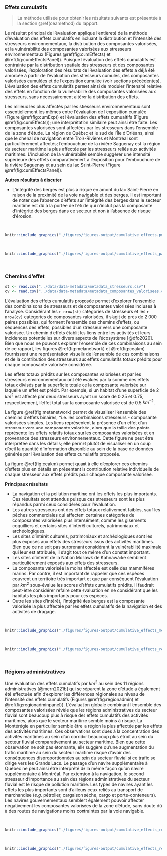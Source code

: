### Effets cumulatifs {#cearesult}

> La méthode utilisée pour obtenir les résultats suivants est présentée à la section \@ref(ceamethod) du rapport.

Le résultat principal de l'évaluation applique l'entièreté de la méthode d'évaluation des effets cumulatifs en incluant la distribution et l'intensité des stresseurs environnementaux, la distribution des composantes valorisées, et la vulnérabilité des composantes valorisées aux stresseurs environnementaux (Figures \@ref(fig:cumEffects) et \@ref(fig:cumEffectsPanel)). Puisque l'évaluation des effets cumulatifs est contrainte par la distribution spatiale des stresseurs et des composantes valorisées, l'exploration des résultats de l'évaluation des effets a déjà été amorcée à partir de l'évaluation des stresseurs cumulés, des composantes valorisées cumulées et de l'exposition cumulée (voir sections précédentes). L'évaluation des effets cumulatifs permet ainsi de moduler l'intensité relative des effets en fonction de la vulnérabilité des composantes valorisées aux stresseurs, sans nécessairement altérer la distribution des effets.

Les milieux les plus affectés par les stresseurs environnementaux sont essentiellement les mêmes entre l'évaluation de l'exposition cumulée (Figure \@ref(fig:cumExp)) et l'évaluation des effets cumualtifs (Figure \@ref(fig:cumEffects)); une interprétation similaire peut ainsi être faite. Les composantes valorisées sont affectées par les stresseurs dans l'ensemble de la zone d'étude. La région de Québec et le sud de l'Île d'Orléans, ainsi que le chenal de navigation entre Trois-Rivières et Montréal sont particulièrement affectés; l'embouchure de la rivière Saguenay est la région du secteur maritime la plus affectée par les stresseurs reliés aux activités maritimes. L'inclusion de la vulnérabilité semble suggérer une intensité supérieure des effets comparativement à l'exposition pour l'embouchure de la rivière Saguenay et au sein du lac Saint-Pierre (Figure \@ref(fig:cumEffectsPanel)).

**Autres résultats à discuter**

- L'intégrité des berges est plus à risque en amont du lac Saint-Pierre en raison de la proximité de la voie navigable et des berges. Il est important de noter que l'absence d'effets sur l'intégrité des berges dans le secteur maritime est dû à la portée de l'étude qui n'inclut pas la composante d'intégrité des berges dans ce secteur et non à l'absence de risque d'érosion.

<br/>

```r
knitr::include_graphics("./figures/figures-output/cumulative_effects.png")
```

<br/>

```r
knitr::include_graphics("./figures/figures-output/cumulative_effects_panel.png")
```

<br/>

### Chemins d'effet

```r
st <- read.csv("../data/data-metadata/metadata_stresseurs.csv")
cv <- read.csv("../data/data-metadata/metadata_composantes_valorisees.csv")
```

L'évaluation des effets cumulatifs proposée permet d'explorer l'ensemble des combinaisons de stresseurs et de composantes valorisées incluses à l'analyse. Considérant les `r nrow(st)` catégories de stresseurs et les `r nrow(cv)` catégories de composantes valorisées, il s'agit de près de 2 000 paires possibles, qui forment l'ensemble des chemins d'effets, ou séquences des effets, possibles d'un stresseur vers une composante valorisée. Un chemin d'effets établit les liens entre les activités et leurs incidences potentielles sur divers aspects de l’écosystème [@dfo2020]. Bien que nous ne pouvons explorer l'ensemble de ces combinaisons au sein de ce rapport, les figures \@ref(fig:metanetwork) et \@ref(fig:ceakm) fournissent une représentation visuelle de l'ensemble de ces combinaisons et de la contribution des stresseurs aux effets cumulatifs totaux prédits pour chaque composante valorisée considérée.

Les effets totaux prédits sur les composantes valorisées et par les stresseurs environnementaux ont été évalués par la somme des effets totaux divisés par la superficie totale de la composante valorisée sur laquelle un effet est prédit. Par exemple, si un habitat d'une superficie de 2 $km^2$ est affecté par deux stresseurs ayant un score de 0.25 et 0.75, respectivement, l'effet total sur la composante valorisée est de 0.5 $km^{-2}$.

La figure \@ref(fig:metanetwork) permet de visualiser l'ensemble des chemins d'effets binaires, *i.e. les combinaisons stresseurs - composante valorisées simples. Les liens représentent la présence d'un effet d'un stresseur vers une composante valorisée, alors que la taille des points représente les effets relatifs totaux sur les composantes valorisées et en provenance des stresseurs environnementaux. Cette figure ne peut être interprétée dans les détails; elle permet plutôt de visualiser en un coup d'oeil la quantité d'information disponible au sein de la base de données générée par l'évaluation des effets cumulatifs proposée. 

La figure \@ref(fig:ceakm) permet quant à elle d'explorer ces chemins d'effets plus en détails en présentant la contribution relative individuelle de chaque stresseur aux effets prédits pour chaque composante valorisée. 
<!-- mettre davantage ici -->

**Principaux résultats**

- La navigation et la pollution maritime ont les effets les plus importants. Ces résultats sont attendus puisque ces stresseurs sont les plus répandus parmi ceux considérés pour l'évaluation.
- Les autres stresseurs ont des effets totaux relativement faibles, sauf les pêches commerciales qui affectent certaines catégories de composantes valorisées plus intensément, comme les gisements coquilliers et certains sites d'intérêt culturels, patrimoniaux et archéologiques.
- Les sites d'intérêt culturels, patrimoniaux et archéologiques sont les plus exposés aux effets des stresseurs issus des activités maritimes. Bien que ce ne soit pas surprenant considérant la vulnérabilité maximale qui leur est attribuée, il s'agit tout de même d'un constat important.
- Les sites d'intérêt de la Nation Mohawk de Kahnawà:ke semblent particulièrement exposés aux effets des stresseurs.
- La composante valorisée la moins affectée est celle des mammifères marins. Par contre, il est important de rappeler que ces espèces couvrent un territoire très important et que par conséquent l'évaluation par $km^2$ sous-évalue les scores d'effets cumulatifs prédits. Il faudrait peut-être considérer refaire cette évaluation en ne considérant que les habitats les plus importants pour ces espèces.
- Outre les sites d'intérêt, l'intégrité des berges est la composante valorisée la plus affectée par les effets cumulatifs de la navigation et des activités de dragage.


<br/>

```r
knitr::include_graphics("./figures/figures-output/cumulative_effects_metanetwork.png")
```

<br/>

```r
knitr::include_graphics("./figures/figures-output/cumulative_effects_regional_contribution.png")
```

<br/>


### Régions administratives

Une évaluation des effets cumulatifs par $km^2$ au sein des 11 régions administratives [@mern2021b] qui se séparent la zone d'étude a également été effectuée afin d'explorer les différences régionales au niveau de l'intensité des effets cumulatifs (Figures \@ref(fig:regionadmin) et \@ref(fig:regionadminpanel)). L'évaluation globale combinant l'ensemble des composantes valorisées révèle que les régions administratives du secteur fluvial sont beaucoup plus à risque des effets cumulatifs des activités maritimes, alors que le secteur maritime semble moins à risque. La Montérégie en particulier semble être la région la plus affectée par les effets des activités maritimes. Ces observations sont dues à la concentration des activités maritimes au sein d'un corridor beaucoup plus étroit au sein du secteur fluvial comparativement au secteur maritime. Bien que cette observation ne soit pas étonnante, elle suggère qu'une augmentation du trafic maritime au sein du secteur maritime risque d'avoir des conséquences disproportionnées au sein du secteur fluvial si ce trafic se dirige vers les Grands Lacs. Le passage d'un navire supplémentaire à Québec ne peut ainsi être interprété de la même façon qu'un navire supplémentaire à Montréal. Par extension à la navigation, le second stresseur d'importance au sein des régions administratives du secteur fluvial est le risque de pollution maritime. Les types de navires ayant les effets les plus importants sont d'ailleurs ceux reliés au transport de marchandise (*e.g.* pétrolier, cargaison sèche, cargo et porte-conteneurs). Les navires gouvernementaux semblent également pouvoir affecter négativement les composantes valorisées de la zone d'étude, sans doute dû à des routes de navigations moins contraintes par la voie navigable.




<br/>

```r
knitr::include_graphics("./figures/figures-output/cumulative_effects_region_cea.png")
```

<br/>

```r
knitr::include_graphics("./figures/figures-output/cumulative_effects_region_cea_panel.png")
```

<br/>
